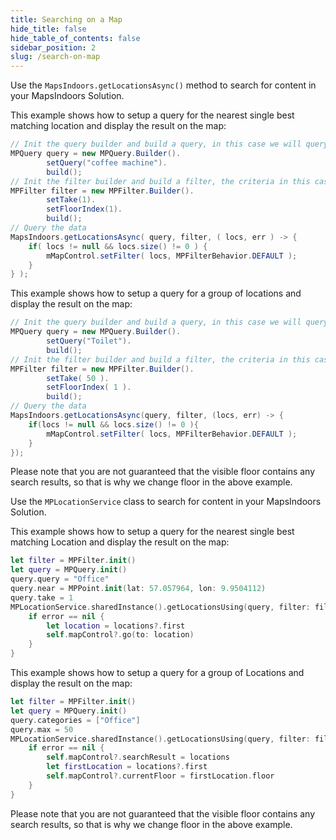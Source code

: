 ```yaml
---
title: Searching on a Map
hide_title: false
hide_table_of_contents: false
sidebar_position: 2
slug: /search-on-map
---
```



<Tabs groupId="searching-on-map">
<TabItem value="android" label="Android" default>

Use the `MapsIndoors.getLocationsAsync()` method to search for content in your MapsIndoors Solution.

This example shows how to setup a query for the nearest single best matching location and display the result on the map:

```java
// Init the query builder and build a query, in this case we will query for coffee machines ***/
MPQuery query = new MPQuery.Builder().
        setQuery("coffee machine").
        build();
// Init the filter builder and build a filter, the criteria in this case we want 1 coffee machine from the 1st floor
MPFilter filter = new MPFilter.Builder().
        setTake(1).
        setFloorIndex(1).
        build();
// Query the data
MapsIndoors.getLocationsAsync( query, filter, ( locs, err ) -> {
    if( locs != null && locs.size() != 0 ) {
        mMapControl.setFilter( locs, MPFilterBehavior.DEFAULT );
    }
} );
```

This example shows how to setup a query for a group of locations and display the result on the map:

```java
// Init the query builder and build a query, in this case we will query for all to toilets
MPQuery query = new MPQuery.Builder().
        setQuery("Toilet").
        build();
// Init the filter builder and build a filter, the criteria in this case we want maximum 50 toilets from the 1st floor
MPFilter filter = new MPFilter.Builder().
        setTake( 50 ).
        setFloorIndex( 1 ).
        build();
// Query the data
MapsIndoors.getLocationsAsync(query, filter, (locs, err) -> {
    if(locs != null && locs.size() != 0 ){
        mMapControl.setFilter( locs, MPFilterBehavior.DEFAULT );
    }
});
```

Please note that you are not guaranteed that the visible floor contains any search results, so that is why we change floor in the above example.

</TabItem>
<TabItem value="ios" label="iOS">

Use the `MPLocationService` class to search for content in your MapsIndoors Solution.

This example shows how to setup a query for the nearest single best matching Location and display the result on the map:

```swift
let filter = MPFilter.init()
let query = MPQuery.init()
query.query = "Office"
query.near = MPPoint.init(lat: 57.057964, lon: 9.9504112)
query.take = 1
MPLocationService.sharedInstance().getLocationsUsing(query, filter: filter) { (locations, error) in
    if error == nil {
        let location = locations?.first
        self.mapControl?.go(to: location)
    }
}
```

This example shows how to setup a query for a group of Locations and display the result on the map:

```swift
let filter = MPFilter.init()
let query = MPQuery.init()
query.categories = ["Office"]
query.max = 50
MPLocationService.sharedInstance().getLocationsUsing(query, filter: filter) { (locations, error) in
    if error == nil {
        self.mapControl?.searchResult = locations
        let firstLocation = locations?.first
        self.mapControl?.currentFloor = firstLocation.floor
    }
}
```

Please note that you are not guaranteed that the visible floor contains any search results, so that is why we change floor in the above example.

</TabItem>
</Tabs>